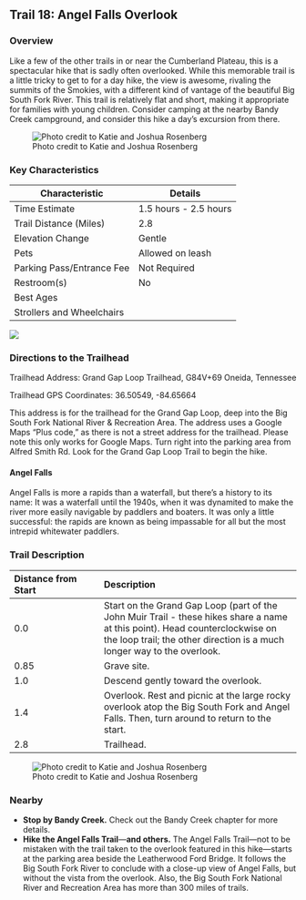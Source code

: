 ## Trail 18: Angel Falls Overlook

### Overview

Like a few of the other trails in or near the Cumberland Plateau, this is a spectacular hike that is sadly often overlooked. While this memorable trail is a little tricky to get to for a day hike, the view is awesome, rivaling the summits of the Smokies, with a different kind of vantage of the beautiful Big South Fork River. This trail is relatively flat and short, making it appropriate for families with young children. Consider camping at the nearby Bandy Creek campground, and consider this hike a day's excursion from there.

![Photo credit to Katie and Joshua Rosenberg](img/trail-18-figure-01.jpg)

### Key Characteristics

| **Characteristic**        | **Details**           |
|---------------------------|-----------------------|
| Time Estimate             | 1.5 hours - 2.5 hours |
| Trail Distance (Miles)    | 2.8                   |
| Elevation Change          | Gentle                |
| Pets                      | Allowed on leash      |
| Parking Pass/Entrance Fee | Not Required          |
| Restroom(s)               | No                    |
| Best Ages                 |                       |
| Strollers and Wheelchairs |                       |

![](maps/trail-18-map.jpeg)

### Directions to the Trailhead

Trailhead Address: Grand Gap Loop Trailhead, G84V+69 Oneida, Tennessee

Trailhead GPS Coordinates: 36.50549, -84.65664

This address is for the trailhead for the Grand Gap Loop, deep into the Big South Fork National River & Recreation Area. The address uses a Google Maps "Plus code," as there is not a street address for the trailhead. Please note this only works for Google Maps. Turn right into the parking area from Alfred Smith Rd. Look for the Grand Gap Loop Trail to begin the hike.

::: {.callout-note appearance="simple" icon="true"}
#### Angel Falls

Angel Falls is more a rapids than a waterfall, but there’s a history to its name: It was a waterfall until the 1940s, when it was dynamited to make the river more easily navigable by paddlers and boaters. It was only a little successful: the rapids are known as being impassable for all but the most intrepid whitewater paddlers.
:::

### Trail Description

| Distance from Start | Description                                                                                                                                                                                            |
|:----------------------|:------------------------------------------------|
| 0.0                 | Start on the Grand Gap Loop (part of the John Muir Trail - these hikes share a name at this point). Head counterclockwise on the loop trail; the other direction is a much longer way to the overlook. |
| 0.85                | Grave site.                                                                                                                                                                                            |
| 1.0                 | Descend gently toward the overlook.                                                                                                                                                                    |
| 1.4                 | Overlook. Rest and picnic at the large rocky overlook atop the Big South Fork and Angel Falls. Then, turn around to return to the start.                                                               |
| 2.8                 | Trailhead.                                                                                                                                                                                             |

![Photo credit to Katie and Joshua Rosenberg](img/angel-rocks.jpg)

### Nearby

-   **Stop by Bandy Creek.** Check out the Bandy Creek chapter for more details.
-   **Hike the Angel Falls Trail**—**and others.** The Angel Falls Trail—not to be mistaken with the trail taken to the overlook featured in this hike—starts at the parking area beside the Leatherwood Ford Bridge. It follows the Big South Fork River to conclude with a close-up view of Angel Falls, but without the vista from the overlook. Also, the Big South Fork National River and Recreation Area has more than 300 miles of trails.

